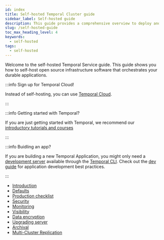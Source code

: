```yaml
---
id: index
title: Self-hosted Temporal Cluster guide
sidebar_label: Self-hosted guide
description: This guide provides a comprehensive overview to deploy and operate a Temporal Cluster in a live environment.
slug: /self-hosted-guide
toc_max_heading_level: 4
keywords:
  - self-hosted
tags:
  - self-hosted
---
```


Welcome to the self-hosted Temporal Service guide.
This guide shows you how to self-host open source infrastructure software that orchestrates your durable applications.

:::info Sign up for Temporal Cloud!

Instead of self-hosting, you can use [Temporal Cloud](/cloud).

:::

:::info Getting started with Temporal?

If you are just getting started with Temporal, we recommend our [introductory tutorials and courses](https://learn.temporal.io)

:::

:::info Buidling an app?

If you are building a new Temporal Application, you might only need a [development server](/cli#start-dev-server) available through the [Temporal CLI](/cli).
Check out the [dev guide](/dev-guide) for application development best practices.

:::

- [Introduction](/self-hosted-guide/setup)
- [Defaults](/self-hosted-guide/defaults)
- [Production checklist](/self-hosted-guide/production-checklist)
- [Security](/self-hosted-guide/security)
- [Monitoring](/self-hosted-guide/monitoring)
- [Visibility](/self-hosted-guide/visibility)
- [Data encryption](/production-deployment/data-encryption)
- [Upgrading server](/self-hosted-guide/upgrade-server#upgrade-server)
- [Archival](/self-hosted-guide/archival)
- [Multi-Cluster Replication](/self-hosted-guide/multi-cluster-replication)
